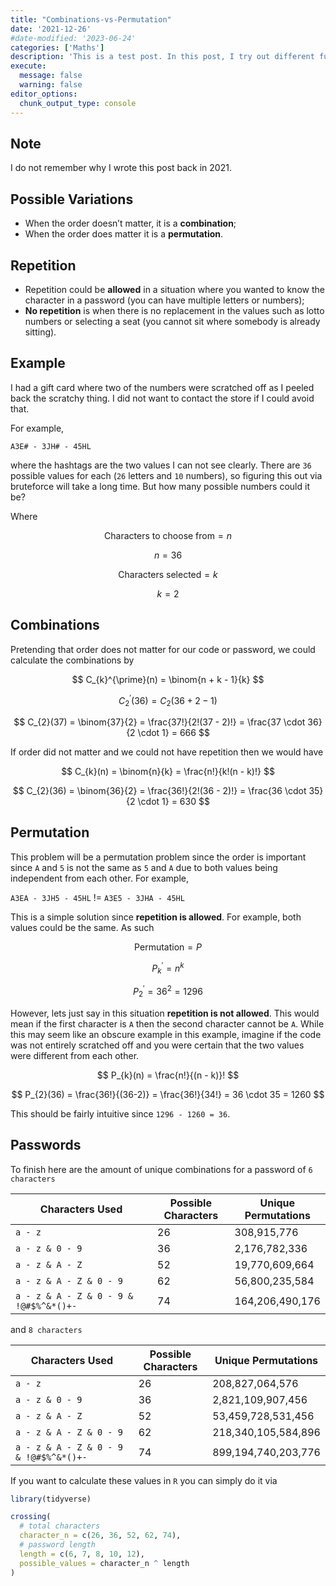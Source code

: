 ```yaml
---
title: "Combinations-vs-Permutation"
date: '2021-12-26'
#date-modified: '2023-06-24'
categories: ['Maths']
description: 'This is a test post. In this post, I try out different functionalities'
execute: 
  message: false
  warning: false
editor_options: 
  chunk_output_type: console
---
```


::: {.callout-note}
## Note
I do not remember why I wrote this post back in 2021.
:::

## Possible Variations

-   When the order doesn't matter, it is a **combination**;
-   When the order does matter it is a **permutation**.

## Repetition

-   Repetition could be **allowed** in a situation where you wanted to know the character in a password (you can have multiple letters or numbers);
-   **No repetition** is when there is no replacement in the values such as lotto numbers or selecting a seat (you cannot sit where somebody is already sitting).

## Example

I had a gift card where two of the numbers were scratched off as I peeled back the scratchy thing. I did not want to contact the store if I could avoid that.

For example,

`A3E# - 3JH# - 45HL`

where the hashtags are the two values I can not see clearly. There are `36` possible values for each (`26` letters and `10` numbers), so figuring this out via bruteforce will take a long time. But how many possible numbers could it be?

Where

$$
\text{ Characters to choose from} = n
$$

$$
n = 36
$$

$$
\text{ Characters selected} = k
$$

$$
k = 2
$$

## Combinations

Pretending that order does not matter for our code or password, we could calculate the combinations by

$$
C_{k}^{\prime}(n) = \binom{n + k  - 1}{k}
$$

$$
C_{2}^{\prime}(36) = C_{2}(36 +2 - 1)
$$

$$
C_{2}(37) = \binom{37}{2} = \frac{37!}{2!(37 - 2)!} = \frac{37 \cdot 36}{2 \cdot 1} = 666
$$

If order did not matter and we could not have repetition then we would have

$$
C_{k}(n) = \binom{n}{k} = \frac{n!}{k!(n - k)!}
$$

$$
C_{2}(36) = \binom{36}{2} = \frac{36!}{2!(36 - 2)!} = \frac{36 \cdot 35}{2 \cdot 1} = 630
$$

## Permutation

This problem will be a permutation problem since the order is important since `A` and `5` is not the same as `5` and `A` due to both values being independent from each other. For example,

`A3EA - 3JH5 - 45HL` $!=$ `A3E5 - 3JHA - 45HL`

This is a simple solution since **repetition is allowed**. For example, both values could be the same. As such

$$
\text{Permutation} = P
$$

$$
P_{k}^{\prime} = n^{k}
$$

$$
P_{2}^{\prime} = 36^{2} = 1296
$$

However, lets just say in this situation **repetition is not allowed**. This would mean if the first character is `A` then the second character cannot be `A`. While this may seem like an obscure example in this example, imagine if the code was not entirely scratched off and you were certain that the two values were different from each other.

$$
P_{k}(n) = \frac{n!}{(n - k)}!
$$

$$
P_{2}(36) = \frac{36!}{(36-2)} = \frac{36!}{34!} = 36 \cdot 35 = 1260
$$

This should be fairly intuitive since `1296 - 1260 = 36`.

## Passwords

To finish here are the amount of unique combinations for a password of `6 characters`

| Characters Used                        | Possible Characters | Unique Permutations |
|----------------------------------------|---------------------|---------------------|
| `a - z`                                | 26                  | 308,915,776         |
| `a - z & 0 - 9`                        | 36                  | 2,176,782,336       |
| `a - z & A - Z`                        | 52                  | 19,770,609,664      |
| `a - z & A - Z & 0 - 9`                | 62                  | 56,800,235,584      |
| `a - z & A - Z & 0 - 9 & !@#$%^&*()+-` | 74                  | 164,206,490,176     |

and `8 characters`

| Characters Used                        | Possible Characters | Unique Permutations |
|----------------------------------------|---------------------|---------------------|
| `a - z`                                | 26                  | 208,827,064,576     |
| `a - z & 0 - 9`                        | 36                  | 2,821,109,907,456   |
| `a - z & A - Z`                        | 52                  | 53,459,728,531,456  |
| `a - z & A - Z & 0 - 9`                | 62                  | 218,340,105,584,896 |
| `a - z & A - Z & 0 - 9 & !@#$%^&*()+-` | 74                  | 899,194,740,203,776 |

If you want to calculate these values in `R` you can simply do it via

``` r
library(tidyverse)

crossing(
  # total characters 
  character_n = c(26, 36, 52, 62, 74),
  # password length
  length = c(6, 7, 8, 10, 12), 
  possible_values = character_n ^ length
)
```
